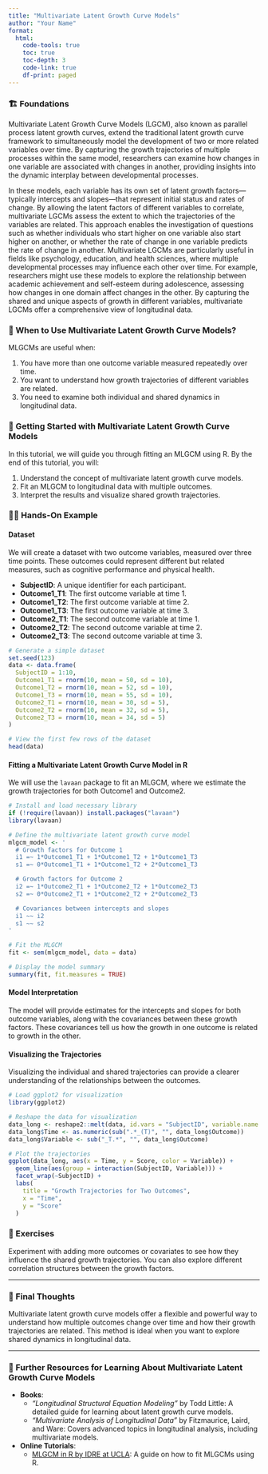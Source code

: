 ```yaml
---
title: "Multivariate Latent Growth Curve Models"
author: "Your Name"
format: 
  html:
    code-tools: true
    toc: true
    toc-depth: 3
    code-link: true
    df-print: paged
---
```


### 🏗️ Foundations

Multivariate Latent Growth Curve Models (LGCM), also known as parallel process latent growth curves, extend the traditional latent growth curve framework to simultaneously model the development of two or more related variables over time. By capturing the growth trajectories of multiple processes within the same model, researchers can examine how changes in one variable are associated with changes in another, providing insights into the dynamic interplay between developmental processes.

In these models, each variable has its own set of latent growth factors—typically intercepts and slopes—that represent initial status and rates of change. By allowing the latent factors of different variables to correlate, multivariate LGCMs assess the extent to which the trajectories of the variables are related. This approach enables the investigation of questions such as whether individuals who start higher on one variable also start higher on another, or whether the rate of change in one variable predicts the rate of change in another. Multivariate LGCMs are particularly useful in fields like psychology, education, and health sciences, where multiple developmental processes may influence each other over time. For example, researchers might use these models to explore the relationship between academic achievement and self-esteem during adolescence, assessing how changes in one domain affect changes in the other. By capturing the shared and unique aspects of growth in different variables, multivariate LGCMs offer a comprehensive view of longitudinal data.

<div class="when-to-use-section">

### 🤔 When to Use Multivariate Latent Growth Curve Models?

MLGCMs are useful when:

1. You have more than one outcome variable measured repeatedly over time.
2. You want to understand how growth trajectories of different variables are related.
3. You need to examine both individual and shared dynamics in longitudinal data.

</div>

<div class="getting-started-section">

### 🚀 Getting Started with Multivariate Latent Growth Curve Models

In this tutorial, we will guide you through fitting an MLGCM using R. By the end of this tutorial, you will:

1. Understand the concept of multivariate latent growth curve models.
2. Fit an MLGCM to longitudinal data with multiple outcomes.
3. Interpret the results and visualize shared growth trajectories.

</div>

<div class="hands-on-section">

### 👩‍💻 Hands-On Example

#### Dataset

We will create a dataset with two outcome variables, measured over three time points. These outcomes could represent different but related measures, such as cognitive performance and physical health.

- **SubjectID**: A unique identifier for each participant.
- **Outcome1_T1**: The first outcome variable at time 1.
- **Outcome1_T2**: The first outcome variable at time 2.
- **Outcome1_T3**: The first outcome variable at time 3.
- **Outcome2_T1**: The second outcome variable at time 1.
- **Outcome2_T2**: The second outcome variable at time 2.
- **Outcome2_T3**: The second outcome variable at time 3.

```r
# Generate a simple dataset
set.seed(123)
data <- data.frame(
  SubjectID = 1:10,
  Outcome1_T1 = rnorm(10, mean = 50, sd = 10),
  Outcome1_T2 = rnorm(10, mean = 52, sd = 10),
  Outcome1_T3 = rnorm(10, mean = 55, sd = 10),
  Outcome2_T1 = rnorm(10, mean = 30, sd = 5),
  Outcome2_T2 = rnorm(10, mean = 32, sd = 5),
  Outcome2_T3 = rnorm(10, mean = 34, sd = 5)
)

# View the first few rows of the dataset
head(data)
```

#### Fitting a Multivariate Latent Growth Curve Model in R

We will use the `lavaan` package to fit an MLGCM, where we estimate the growth trajectories for both Outcome1 and Outcome2.

```r
# Install and load necessary library
if (!require(lavaan)) install.packages("lavaan")
library(lavaan)

# Define the multivariate latent growth curve model
mlgcm_model <- '
  # Growth factors for Outcome 1
  i1 =~ 1*Outcome1_T1 + 1*Outcome1_T2 + 1*Outcome1_T3
  s1 =~ 0*Outcome1_T1 + 1*Outcome1_T2 + 2*Outcome1_T3

  # Growth factors for Outcome 2
  i2 =~ 1*Outcome2_T1 + 1*Outcome2_T2 + 1*Outcome2_T3
  s2 =~ 0*Outcome2_T1 + 1*Outcome2_T2 + 2*Outcome2_T3

  # Covariances between intercepts and slopes
  i1 ~~ i2
  s1 ~~ s2
'

# Fit the MLGCM
fit <- sem(mlgcm_model, data = data)

# Display the model summary
summary(fit, fit.measures = TRUE)
```

#### Model Interpretation

The model will provide estimates for the intercepts and slopes for both outcome variables, along with the covariances between these growth factors. These covariances tell us how the growth in one outcome is related to growth in the other.

#### Visualizing the Trajectories

Visualizing the individual and shared trajectories can provide a clearer understanding of the relationships between the outcomes.

```r
# Load ggplot2 for visualization
library(ggplot2)

# Reshape the data for visualization
data_long <- reshape2::melt(data, id.vars = "SubjectID", variable.name = "Outcome", value.name = "Score")
data_long$Time <- as.numeric(sub(".*_(T)", "", data_long$Outcome))
data_long$Variable <- sub("_T.*", "", data_long$Outcome)

# Plot the trajectories
ggplot(data_long, aes(x = Time, y = Score, color = Variable)) +
  geom_line(aes(group = interaction(SubjectID, Variable))) +
  facet_wrap(~SubjectID) +
  labs(
    title = "Growth Trajectories for Two Outcomes",
    x = "Time",
    y = "Score"
  )
```

</div>

### 🛝 Exercises

Experiment with adding more outcomes or covariates to see how they influence the shared growth trajectories. You can also explore different correlation structures between the growth factors.

---

### 💭 Final Thoughts

Multivariate latent growth curve models offer a flexible and powerful way to understand how multiple outcomes change over time and how their growth trajectories are related. This method is ideal when you want to explore shared dynamics in longitudinal data.

---

### 🔗 Further Resources for Learning About Multivariate Latent Growth Curve Models

- **Books**:
   - *"Longitudinal Structural Equation Modeling"* by Todd Little: A detailed guide for learning about latent growth curve models.
   - *"Multivariate Analysis of Longitudinal Data"* by Fitzmaurice, Laird, and Ware: Covers advanced topics in longitudinal analysis, including multivariate models.

- **Online Tutorials**:
   - [MLGCM in R by IDRE at UCLA](https://stats.oarc.ucla.edu/r/seminars/multivariate-latent-growth-curve/): A guide on how to fit MLGCMs using R.

</div>
